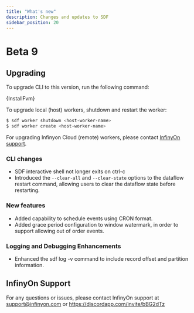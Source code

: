 ```yaml
---
title: "What's new"
description: Changes and updates to SDF
sidebar_position: 20
---
```



# Beta 9

## Upgrading 

To upgrade CLI to this version, run the following command:

<CodeBlock language="bash">{InstallFvm}</CodeBlock>

To upgrade local (host) workers, shutdown and restart the worker:

```bash
$ sdf worker shutdown <host-worker-name>
$ sdf worker create <host-worker-name>
```

For upgrading Infinyon Cloud (remote) workers, please contact [InfinyOn support](#infinyon-support).

### CLI changes

- SDF interactive shell not longer exits on ctrl-c
- Introduced the `--clear-all` and `--clear-state`  options to the dataflow restart command, allowing users to clear the dataflow state before restarting.

### New features

- Added capability to schedule events using CRON format.
- Added grace period configuration to window watermark, in order to support allowing out of order events.

### Logging and Debugging Enhancements

- Enhanced the sdf log -v command to include record offset and partition information.

## InfinyOn Support

For any questions or issues, please contact InfinyOn support at support@infinyon.com  or https://discordapp.com/invite/bBG2dTz
